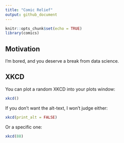 ```yaml
---
title: "Comic Relief"
output: github_document
---
```


```r
knitr::opts_chunk$set(echo = TRUE)
library(comics)
```

## Motivation

I'm bored, and you deserve a break from data science.

## XKCD

You can plot a random XKCD into your plots window:

```r
xkcd()
```

If you don't want the alt-text, I won't judge either:

```r
xkcd(print_alt = FALSE)
```


Or a specific one:

```r
xkcd(88)
```
